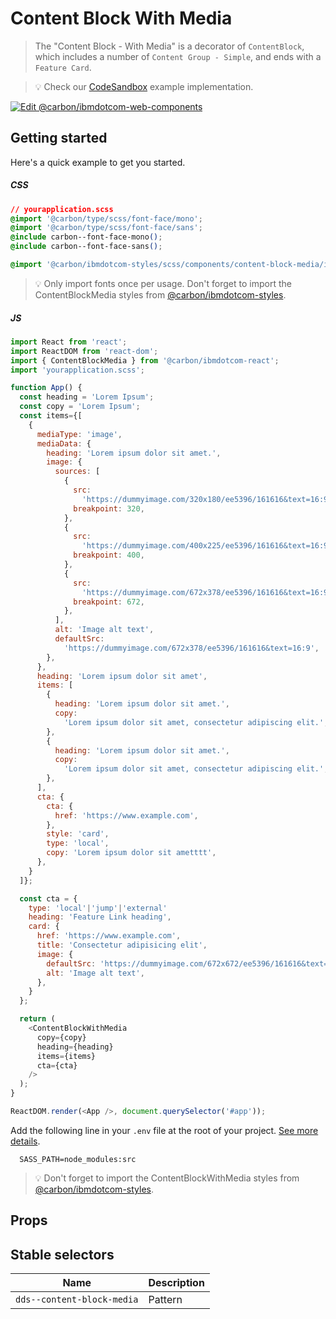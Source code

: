 
# Content Block With Media

> The "Content Block - With Media" is a decorator of `ContentBlock`, which
> includes a number of `Content Group - Simple`, and ends with a `Feature Card`.

> 💡 Check our
> [CodeSandbox](https://githubbox.com/carbon-design-system/ibm-dotcom-library/tree/master/packages/react/examples/codesandbox/patterns/blocks/ContentBlockMedia)
> example implementation.

[![Edit @carbon/ibmdotcom-web-components](https://codesandbox.io/static/img/play-codesandbox.svg)](https://githubbox.com/carbon-design-system/ibm-dotcom-library/tree/master/packages/react/examples/codesandbox/patterns/blocks/ContentBlockMedia)

## Getting started

Here's a quick example to get you started.

##### CSS

```css
// yourapplication.scss
@import '@carbon/type/scss/font-face/mono';
@import '@carbon/type/scss/font-face/sans';
@include carbon--font-face-mono();
@include carbon--font-face-sans();

@import '@carbon/ibmdotcom-styles/scss/components/content-block-media/index';
```

> 💡 Only import fonts once per usage. Don't forget to import the
> ContentBlockMedia styles from
> [@carbon/ibmdotcom-styles](https://github.com/carbon-design-system/ibm-dotcom-library/blob/master/packages/styles).

##### JS

```javascript
import React from 'react';
import ReactDOM from 'react-dom';
import { ContentBlockMedia } from '@carbon/ibmdotcom-react';
import 'yourapplication.scss';

function App() {
  const heading = 'Lorem Ipsum';
  const copy = 'Lorem Ipsum';
  const items={[
    {
      mediaType: 'image',
      mediaData: {
        heading: 'Lorem ipsum dolor sit amet.',
        image: {
          sources: [
            {
              src:
                'https://dummyimage.com/320x180/ee5396/161616&text=16:9',
              breakpoint: 320,
            },
            {
              src:
                'https://dummyimage.com/400x225/ee5396/161616&text=16:9',
              breakpoint: 400,
            },
            {
              src:
                'https://dummyimage.com/672x378/ee5396/161616&text=16:9',
              breakpoint: 672,
            },
          ],
          alt: 'Image alt text',
          defaultSrc:
            'https://dummyimage.com/672x378/ee5396/161616&text=16:9',
        },
      },
      heading: 'Lorem ipsum dolor sit amet',
      items: [
        {
          heading: 'Lorem ipsum dolor sit amet.',
          copy:
            'Lorem ipsum dolor sit amet, consectetur adipiscing elit.',
        },
        {
          heading: 'Lorem ipsum dolor sit amet.',
          copy:
            'Lorem ipsum dolor sit amet, consectetur adipiscing elit.',
        },
      ],
      cta: {
        cta: {
          href: 'https://www.example.com',
        },
        style: 'card',
        type: 'local',
        copy: 'Lorem ipsum dolor sit ametttt',
      },
    }
  ]};

  const cta = {
    type: 'local'|'jump'|'external'
    heading: 'Feature Link heading',
    card: {
      href: 'https://www.example.com',
      title: 'Consectetur adipisicing elit',
      image: {
        defaultSrc: 'https://dummyimage.com/672x672/ee5396/161616&text=1x1',
        alt: 'Image alt text',
      },
    }
  };

  return (
    <ContentBlockWithMedia
      copy={copy}
      heading={heading}
      items={items}
      cta={cta}
    />
  );
}

ReactDOM.render(<App />, document.querySelector('#app'));
```

Add the following line in your `.env` file at the root of your project.
[See more details](https://github.com/carbon-design-system/ibm-dotcom-library/tree/master/packages/styles#usage).

```
  SASS_PATH=node_modules:src
```

> 💡 Don't forget to import the ContentBlockWithMedia styles from
> [@carbon/ibmdotcom-styles](https://github.com/carbon-design-system/ibm-dotcom-library/blob/master/packages/styles).

## Props

<Props of={ContentBlockMedia} />

## Stable selectors

| Name                       | Description |
| -------------------------- | ----------- |
| `dds--content-block-media` | Pattern     |

<Description markdown={contributing} />
